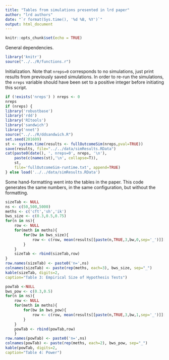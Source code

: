 ```yaml
---
title: "Tables from simulations presented in lrd paper"
author: "lrd authors"
date: "`r format(Sys.time(), '%d %B, %Y')`"
output: html_document
---
```


```r
knitr::opts_chunk$set(echo = TRUE)
```

General dependencies.
```r
library('knitr')
source("../../R/functions.r")
```



Initialization. Note that `nreps=0` corresponds to no simulations,
just print results from previously saved simulations.
In order to re-run the simulations, the `nreps`
variable should have been set to a positive integer before initiating this script. 

```r
if (!exists('nreps') ) nreps <- 0
nreps
if (nreps) {
library('robustbase')
library('rdd')
library('RItools')
library('sandwich')
library('nnet')
source("../../R/ddsandwich.R")
set.seed(201609)
st <- system.time(results <- fullOutcomeSim(nreps,pval=TRUE))
save(results, file="../../data/simResults.RData")
cat(paste0(date(), ', nreps=0', nreps, '\n'),
    paste(c(names(st),'\n', collapse=T)),
    st,
    file='fullOutcomeSim-runtime.txt', append=TRUE)
} else load('../../data/simResults.RData')
```

Some hand-formatting went into the tables in the paper. This code generates the same numbers, in the same configuration, but without the formatting.
```r
sizeTab <- NULL
ns <- c(50,500,5000)
meths <- c('cft','sh','ik')
bws_size <- c(0.3,0.5,0.75)
for(n in ns){
    row <- NULL
    for(meth in meths){
        for(bw in bws_size){
            row <- c(row, mean(results[[paste(n,TRUE,3,bw,0,sep='_')]][,meth]<=0.05,na.rm=TRUE))
        }
    }
    sizeTab <- rbind(sizeTab,row)
}
row.names(sizeTab) <- paste0('n=',ns)
colnames(sizeTab) <- paste(rep(meths, each=3), bws_size, sep="_")
kable(sizeTab, digits=2, 
caption="Table 3: Empirical Size of Hypothesis Tests")
```

```r
powTab <-NULL
bws_pow <- c(0.3,0.5)
for(n in ns){
    row <- NULL
    for(meth in meths){
        for(bw in bws_pow){
            row <- c(row, mean(results[[paste(n,TRUE,3,bw,1,sep='_')]][,meth]<=0.05,na.rm=TRUE))
        }
    }
    powTab <- rbind(powTab,row)
    }
row.names(powTab) <- paste0('n=',ns)
colnames(powTab) <- paste(rep(meths, each=2), bws_pow, sep="_")
kable(powTab, digits=2, 
caption="Table 4: Power")
```

